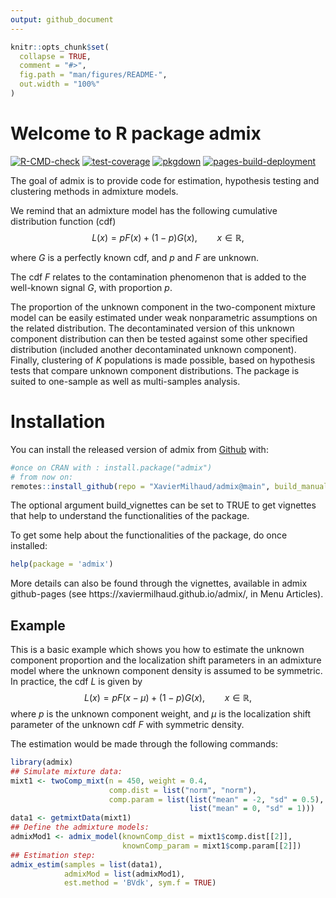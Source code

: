 ```yaml
---
output: github_document
---
```


<!-- README.md is generated from README.Rmd. Please edit that file -->

```r
knitr::opts_chunk$set(
  collapse = TRUE,
  comment = "#>",
  fig.path = "man/figures/README-",
  out.width = "100%"
)
```


# Welcome to R package admix

<!-- badges: start -->
[![R-CMD-check](https://github.com/XavierMilhaud/admix/actions/workflows/R-CMD-check.yaml/badge.svg)](https://github.com/XavierMilhaud/admix/actions/workflows/R-CMD-check.yaml)
[![test-coverage](https://github.com/XavierMilhaud/admix/actions/workflows/test-coverage.yaml/badge.svg)](https://github.com/XavierMilhaud/admix/actions/workflows/test-coverage.yaml)
[![pkgdown](https://github.com/XavierMilhaud/admix/actions/workflows/pkgdown.yaml/badge.svg)](https://github.com/XavierMilhaud/admix/actions/workflows/pkgdown.yaml)
[![pages-build-deployment](https://github.com/XavierMilhaud/admix/actions/workflows/pages/pages-build-deployment/badge.svg)](https://github.com/XavierMilhaud/admix/actions/workflows/pages/pages-build-deployment)

The goal of admix is to provide code for estimation, hypothesis testing and clustering methods in admixture models. 

We remind that an admixture model has the following cumulative distribution function (cdf)
$$
  L(x) = pF(x) + (1-p)G(x), \qquad x \in \mathbb{R},
$$

where $G$ is a perfectly known cdf, and $p$ and $F$ are unknown. 

The cdf $F$ relates to the contamination phenomenon that is added to the well-known signal $G$, with proportion $p$.

The proportion of the unknown component in the two-component mixture model can be easily estimated under weak nonparametric assumptions on the related distribution. The decontaminated version of this unknown component distribution can then be tested against some other specified distribution (included another decontaminated unknown component). Finally, clustering of $K$ populations is made possible, based on hypothesis tests that compare unknown component distributions. The package is suited to one-sample as well as multi-samples analysis. 

# Installation

<!-- You can install the released version of admix from [CRAN](https://CRAN.R-project.org) with: -->
You can install the released version of admix from [Github](https://github.com/XavierMilhaud/admix) with:

``` r
#once on CRAN with : install.package("admix")
# from now on:
remotes::install_github(repo = "XavierMilhaud/admix@main", build_manual = TRUE, build_vignettes = FALSE)
```

The optional argument build_vignettes can be set to TRUE to get vignettes that help to understand the functionalities of the package.

To get some help about the functionalities of the package, do once installed:
``` r
help(package = 'admix')
```
More details can also be found through the vignettes, available in admix github-pages (see https://xaviermilhaud.github.io/admix/, in Menu Articles).


## Example

This is a basic example which shows you how to estimate the unknown component proportion and the localization shift parameters in an admixture model where the unknown component density is assumed to be symmetric. In practice, the cdf $L$ is given by
$$
L(x) = p F(x-\mu) + (1-p) G(x), \qquad x \in \mathbb{R},
$$
where $p$ is the unknown component weight, and $\mu$ is the localization shift parameter of the unknown cdf $F$ with symmetric density.

The estimation would be made through the following commands:
```r
library(admix)
## Simulate mixture data:
mixt1 <- twoComp_mixt(n = 450, weight = 0.4,
                      comp.dist = list("norm", "norm"),
                      comp.param = list(list("mean" = -2, "sd" = 0.5),
                                        list("mean" = 0, "sd" = 1)))
data1 <- getmixtData(mixt1)
## Define the admixture models:
admixMod1 <- admix_model(knownComp_dist = mixt1$comp.dist[[2]],
                         knownComp_param = mixt1$comp.param[[2]])
## Estimation step:
admix_estim(samples = list(data1),
            admixMod = list(admixMod1),
            est.method = 'BVdk', sym.f = TRUE)
```

<!-- badges: end -->
